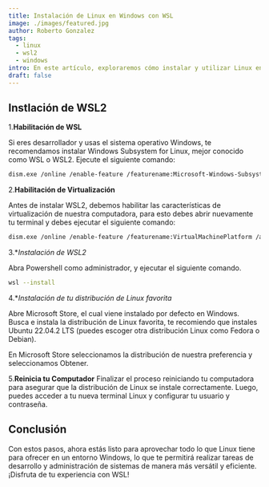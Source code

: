 ```yaml
---
title: Instalación de Linux en Windows con WSL 
image: ./images/featured.jpg
author: Roberto Gonzalez
tags:
  - linux
  - wsl2
  - windows
intro: En este artículo, exploraremos cómo instalar y utilizar Linux en un entorno Windows mediante WSL. Descubre cómo esta poderosa herramienta te permite disfrutar de lo mejor de ambos mundos, aprovechando las ventajas de Linux sin dejar atrás la comodidad de tu sistema operativo Windows.
draft: false
---
```


## Instlación de WSL2
1.**Habilitación de WSL**

Si eres desarrollador y usas el sistema operativo Windows, te recomendamos instalar Windows Subsystem for Linux, mejor conocido como WSL o WSL2. 
Ejecute el siguiente comando:

```bash
dism.exe /online /enable-feature /featurename:Microsoft-Windows-Subsystem-Linux /all /norestart
```

2.**Habilitación de Virtualización**

Antes de instalar WSL2, debemos habilitar las características de virtualización de nuestra computadora, para esto debes abrir nuevamente tu terminal y debes ejecutar el siguiente comando:

```bash
dism.exe /online /enable-feature /featurename:VirtualMachinePlatform /all /norestart
```


3.**Instalación de WSL2*

Abra Powershell como administrador, y ejecutar el siguiente comando. 

```bash
wsl --install
```

4.**Instalación de tu distribución de Linux favorita*

Abre Microsoft Store, el cual viene instalado por defecto en Windows. Busca e instala la distribución de Linux favorita, te recomiendo que instales Ubuntu 22.04.2 LTS (puedes escoger otra distribución Linux como Fedora o Debian).

En Microsoft Store seleccionamos la distribución de nuestra preferencia y seleccionamos Obtener.

5.**Reinicia tu Computador**
Finalizar el proceso reiniciando tu computadora para asegurar que la distribución de Linux se instale correctamente. Luego, puedes acceder a tu nueva terminal Linux y configurar tu usuario y contraseña.

## Conclusión

Con estos pasos, ahora estás listo para aprovechar todo lo que Linux tiene para ofrecer en un entorno Windows, lo que te permitirá realizar tareas de desarrollo y administración de sistemas de manera más versátil y eficiente. ¡Disfruta de tu experiencia con WSL!